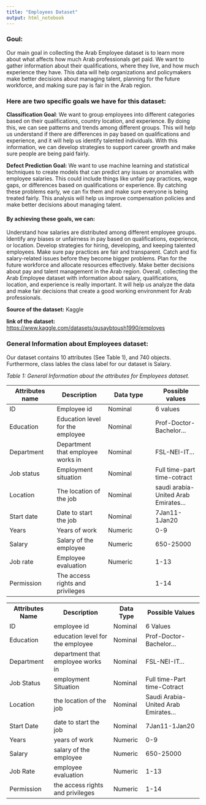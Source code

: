```yaml
---
title: "Employees Dataset"
output: html_notebook
---
```


### Goul:

Our main goal in collecting the Arab Employee dataset is to learn more about what affects how much Arab professionals get paid. We want to gather information about their qualifications, where they live, and how much experience they have. This data will help organizations and policymakers make better decisions about managing talent, planning for the future workforce, and making sure pay is fair in the Arab region.

### Here are two specific goals we have for this dataset:

**Classification Goal**: We want to group employees into different categories based on their qualifications, country location, and experience. By doing this, we can see patterns and trends among different groups. This will help us understand if there are differences in pay based on qualifications and experience, and it will help us identify talented individuals. With this information, we can develop strategies to support career growth and make sure people are being paid fairly.

**Defect Prediction Goal:** We want to use machine learning and statistical techniques to create models that can predict any issues or anomalies with employee salaries. This could include things like unfair pay practices, wage gaps, or differences based on qualifications or experience. By catching these problems early, we can fix them and make sure everyone is being treated fairly. This analysis will help us improve compensation policies and make better decisions about managing talent.

#### By achieving these goals, we can:

Understand how salaries are distributed among different employee groups. Identify any biases or unfairness in pay based on qualifications, experience, or location. Develop strategies for hiring, developing, and keeping talented employees. Make sure pay practices are fair and transparent. Catch and fix salary-related issues before they become bigger problems. Plan for the future workforce and allocate resources effectively. Make better decisions about pay and talent management in the Arab region. Overall, collecting the Arab Employee dataset with information about salary, qualifications, location, and experience is really important. It will help us analyze the data and make fair decisions that create a good working environment for Arab professionals.

**Source of the dataset:** Kaggle

**link of the dataset:** <https://www.kaggle.com/datasets/qusaybtoush1990/employes>

### General Information about Employees dataset:

Our dataset contains 10 attributes (See Table 1), and 740 objects. Furthermore, class lables the class label for our dataset is Salary.

*Table 1: General Information about the attributes for Employees dataset.*

| **Attributes name** | **Description**                   | **Data type** | **Possible values**                  |
|------------------|-------------------|------------------|------------------|
| ID                  | Employee id                       | Nominal       | 6 values                             |
| Education           | Education level for the employee  | Nominal       | Prof-Doctor-Bachelor\...             |
| Department          | Department that employee works in | Nominal       | FSL-NEI-IT\...                       |
| Job status          | Employment situation              | Nominal       | Full time-part time-cotract          |
| Location            | The location of the job           | Nominal       | saudi arabia-United Arab Emirates... |
| Start date          | Date to start the job             | Nominal       | 7Jan11-1Jan20                        |
| Years               | Years of work                     | Numeric       | 0-9                                  |
| Salary              | Salary of the employee            | Numeric       | 650-25000                            |
| Job rate            | Employee evaluation               | Numeric       | 1-13                                 |
| Permission          | The access rights and privileges  |               | 1-14                                 |

<table>

<tr>

<th>Attributes Name</th>

<th>Description</th>

<th>Data Type</th>

<th>Possible Values</th>

</tr>

<tr>

<td>ID</td>

<td>employee id</td>

<td>Nominal</td>

<td>6 Values</td>

</tr>

<tr>

<td>Education</td>

<td>education level for the employee</td>

<td>Nominal</td>

<td>Prof-Doctor-Bachelor...</td>

</tr>

<tr>

<td>Department</td>

<td>department that employee works in</td>

<td>Nominal</td>

<td>FSL-NEI-IT...</td>

</tr>

<tr>

<td>Job Status</td>

<td>employment Situation</td>

<td>Nominal</td>

<td>Full time-Part time-Cotract</td>

</tr>

<tr>

<td>Location</td>

<td>the location of the job</td>

<td>Nominal</td>

<td>Saudi Arabia-United Arab Emirates...</td>

</tr>

<tr>

<td>Start Date</td>

<td>date to start the job</td>

<td>Nominal</td>

<td>7Jan11-1Jan20</td>

</tr>

<tr>

<td>Years</td>

<td>years of work</td>

<td>Numeric</td>

<td>0-9</td>

</tr>

<tr>

<td>Salary</td>

<td>salary of the employee</td>

<td>Numeric</td>

<td>650-25000</td>

</tr>

<tr>

<td>Job Rate</td>

<td>employee evaluation</td>

<td>Numeric</td>

<td>1-13</td>

</tr>

<tr>

<td>Permission</td>

<td>the access rights and privileges</td>

<td>Numeric</td>

<td>1-14</td>

</tr>
